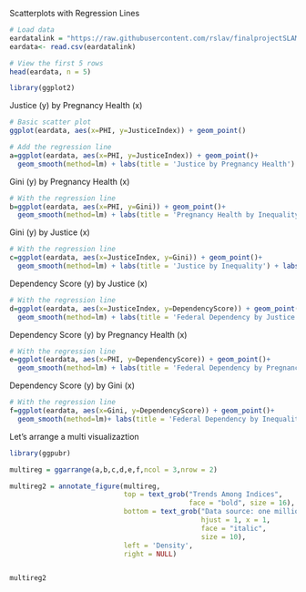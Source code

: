 Scatterplots with Regression Lines


```r
# Load data
eardatalink = "https://raw.githubusercontent.com/rslav/finalprojectSLAM/master/eardata.csv"
eardata<- read.csv(eardatalink)

# View the first 5 rows
head(eardata, n = 5)
```

```r
library(ggplot2)
```

Justice (y) by Pregnancy Health (x)
```r
# Basic scatter plot
ggplot(eardata, aes(x=PHI, y=JusticeIndex)) + geom_point()

# Add the regression line
a=ggplot(eardata, aes(x=PHI, y=JusticeIndex)) + geom_point()+
  geom_smooth(method=lm) + labs(title = 'Justice by Pregnancy Health') + labs(x="Pregnancy Health", y="Justice") + theme_classic()
```

Gini (y) by Pregnancy Health (x)
```r
# With the regression line
b=ggplot(eardata, aes(x=PHI, y=Gini)) + geom_point()+
  geom_smooth(method=lm) + labs(title = 'Pregnancy Health by Inequality') + labs(x="Pregnancy Health", y="Inequality") + theme_classic()
```

Gini (y) by Justice (x)
```r
# With the regression line
c=ggplot(eardata, aes(x=JusticeIndex, y=Gini)) + geom_point()+
  geom_smooth(method=lm) + labs(title = 'Justice by Inequality') + labs(x="Justice", y="Inequality") + theme_classic()
```

Dependency Score (y) by Justice (x)
```r
# With the regression line
d=ggplot(eardata, aes(x=JusticeIndex, y=DependencyScore)) + geom_point()+
  geom_smooth(method=lm) + labs(title = 'Federal Dependency by Justice') + labs(x="Justice", y="Dependency") + theme_classic()
```

Dependency Score (y) by Pregnancy Health (x)
```r
# With the regression line
e=ggplot(eardata, aes(x=PHI, y=DependencyScore)) + geom_point()+
  geom_smooth(method=lm) + labs(title = 'Federal Dependency by Pregnancy Health') + labs(x="Pregancy Health", y="Dependency") + theme_classic()
```

Dependency Score (y) by Gini (x)
```r
# With the regression line
f=ggplot(eardata, aes(x=Gini, y=DependencyScore)) + geom_point()+
  geom_smooth(method=lm)+ labs(title = 'Federal Dependency by Inequality') + labs(x="Ineqaulity", y="Dependency") + theme_classic()
```

Let's arrange a multi visualizaztion
```r
library(ggpubr)

multireg = ggarrange(a,b,c,d,e,f,ncol = 3,nrow = 2)

multireg2 = annotate_figure(multireg,
                            top = text_grob("Trends Among Indices",
                                            face = "bold", size = 16),
                            bottom = text_grob("Data source: one million",
                                               hjust = 1, x = 1,
                                               face = "italic",
                                               size = 10),
                            left = 'Density',
                            right = NULL)


multireg2
```
